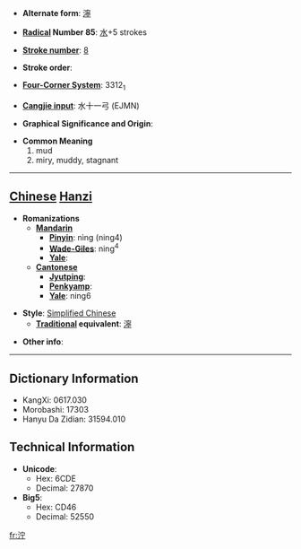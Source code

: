 * '''Alternate form''': [[濘]]

* '''[[Wiktionary:Chinese radical index| Radical]] Number 85''': [[Wiktionary:Chinese radical index 水|水]]+5 strokes

* '''[[Wiktionary:Chinese total strokes index|Stroke number]]''': [[Wiktionary:Chinese total strokes index 8|8]]

* '''Stroke order''': 

* '''[[Wiktionary:Chinese four corner index|Four-Corner System]]''': 3312<sub>1</sub>

* '''[[Wiktionary:Chinese Cangjie index|Cangjie input]]''': 水十一弓 (EJMN)

* '''Graphical Significance and Origin''': 

* '''Common Meaning'''
*#mud
*# miry, muddy, stagnant


----

== [[Chinese]] [[Hanzi]] ==

* '''Romanizations'''
** '''[[Mandarin]]'''
*** '''[[Pinyin]]''': nìng (ning4)
*** '''[[Wade-Giles]]''': ning<sup>4</sup>
*** '''[[Yale]]''': 
** '''[[Cantonese]]'''
*** '''[[Jyutping]]''':
*** '''[[Penkyamp]]''': 
*** '''[[Yale]]''': ning6

* '''Style''': [[Simplified Chinese]] 
** '''[[Traditional Chinese|Traditional]] equivalent''': [[濘]]

* '''Other info''': 

----

== Dictionary Information ==

* KangXi: 0617.030
* Morobashi: 17303
* Hanyu Da Zidian: 31594.010

== Technical Information ==

* '''Unicode''':
** Hex: 6CDE
** Decimal: 27870
* '''Big5''':
** Hex: CD46
** Decimal: 52550

[[fr:泞]]
